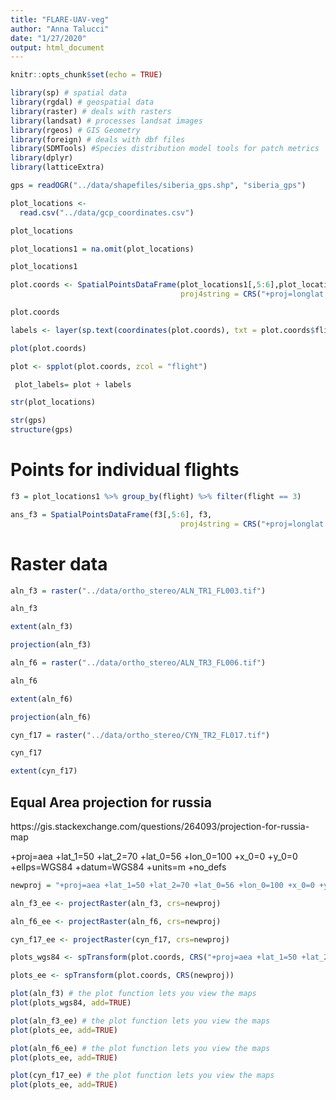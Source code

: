 ```yaml
---
title: "FLARE-UAV-veg"
author: "Anna Talucci"
date: "1/27/2020"
output: html_document
---
```


```r
knitr::opts_chunk$set(echo = TRUE)
```




```r
library(sp) # spatial data
library(rgdal) # geospatial data
library(raster) # deals with rasters
library(landsat) # processes landsat images
library(rgeos) # GIS Geometry
library(foreign) # deals with dbf files
library(SDMTools) #Species distribution model tools for patch metrics
library(dplyr)
library(latticeExtra)
```

```r
gps = readOGR("../data/shapefiles/siberia_gps.shp", "siberia_gps") 
```
```r
plot_locations <-
  read.csv("../data/gcp_coordinates.csv")
```

```r
plot_locations
```
```r
plot_locations1 = na.omit(plot_locations)
```



```r
plot_locations1
```

```r
plot.coords <- SpatialPointsDataFrame(plot_locations1[,5:6],plot_locations1,
                                      proj4string = CRS("+proj=longlat +ellps=WGS84 +datum=WGS84 +no_defs"))
```

```r
plot.coords
```
```r
labels <- layer(sp.text(coordinates(plot.coords), txt = plot.coords$flight, pos = 1))
```

```r
plot(plot.coords) 
```
```r
plot <- spplot(plot.coords, zcol = "flight")
```

```r
 plot_labels= plot + labels
```

```r
str(plot_locations)
```



```r
str(gps)
structure(gps)
```

# Points for individual flights

```r
f3 = plot_locations1 %>% group_by(flight) %>% filter(flight == 3) 

```

```r
ans_f3 = SpatialPointsDataFrame(f3[,5:6], f3,
                                      proj4string = CRS("+proj=longlat +ellps=WGS84 +datum=WGS84 +no_defs"))
```


# Raster data

```r
aln_f3 = raster("../data/ortho_stereo/ALN_TR1_FL003.tif")
```

```r
aln_f3
```

```r
extent(aln_f3)
```


```r
projection(aln_f3)

```

```r
aln_f6 = raster("../data/ortho_stereo/ALN_TR3_FL006.tif")
```


```r
aln_f6
```

```r
extent(aln_f6)
```


```r
projection(aln_f6)

```

```r
cyn_f17 = raster("../data/ortho_stereo/CYN_TR2_FL017.tif")
```


```r
cyn_f17
```

```r
extent(cyn_f17)
```
## Equal Area projection for russia
https://gis.stackexchange.com/questions/264093/projection-for-russia-map

+proj=aea +lat_1=50 +lat_2=70 +lat_0=56 +lon_0=100 +x_0=0 +y_0=0 +ellps=WGS84 +datum=WGS84 +units=m +no_defs 



```r
newproj = "+proj=aea +lat_1=50 +lat_2=70 +lat_0=56 +lon_0=100 +x_0=0 +y_0=0 +ellps=WGS84 +datum=WGS84 +units=m +no_defs "
```


```r
aln_f3_ee <- projectRaster(aln_f3, crs=newproj)
```

```r
aln_f6_ee <- projectRaster(aln_f6, crs=newproj)
```

```r
cyn_f17_ee <- projectRaster(cyn_f17, crs=newproj)
```


####################

```r
plots_wgs84 <- spTransform(plot.coords, CRS("+proj=aea +lat_1=50 +lat_2=70 +lat_0=56 +lon_0=100 +x_0=0 +y_0=0 +ellps=WGS84 +datum=WGS84 +units=m +no_defs "))


```

```r
plots_ee <- spTransform(plot.coords, CRS(newproj))


```






```r
plot(aln_f3) # the plot function lets you view the maps
plot(plots_wgs84, add=TRUE)
```


```r
plot(aln_f3_ee) # the plot function lets you view the maps
plot(plots_ee, add=TRUE)
```





```r
plot(aln_f6_ee) # the plot function lets you view the maps
plot(plots_ee, add=TRUE)
```

```r
plot(cyn_f17_ee) # the plot function lets you view the maps
plot(plots_ee, add=TRUE)
```